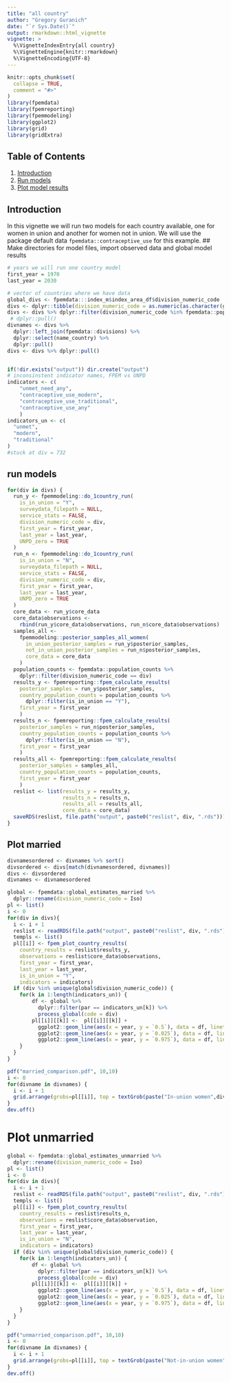 ```yaml
---
title: "all country"
author: "Gregory Guranich"
date: "`r Sys.Date()`"
output: rmarkdown::html_vignette
vignette: >
  %\VignetteIndexEntry{all country}
  %\VignetteEngine{knitr::rmarkdown}
  %\VignetteEncoding{UTF-8}
---
```


```r
knitr::opts_chunk$set(
  collapse = TRUE,
  comment = "#>"
)
library(fpemdata)
library(fpemreporting)
library(fpemmodeling)
library(ggplot2)
library(grid)
library(gridExtra)
```

## Table of Contents
1. [Introduction](#intro)
2. [Run models](#run)
3. [Plot model results](#plot)
  
## <a name="intro"></a>
## Introduction
In this vignette we will run two models for each country available, one for women in union and another for women not in union. We will use the package default data `fpemdata::contraceptive_use` for this example.
## Make directories for model files, import observed data and global model results
```r
# years we will run one country model
first_year = 1970
last_year = 2030

# vector of countries where we have data
global_divs <- fpemdata:::index_m$index_area_df$division_numeric_code
divs <- dplyr::tibble(division_numeric_code = as.numeric(as.character(global_divs[global_divs %in% fpemdata::divisions$division_numeric_code])))
divs <- divs %>% dplyr::filter(division_numeric_code %in% fpemdata::population_counts$division_numeric_code)
 # dplyr::pull()
divnames <- divs %>% 
  dplyr::left_join(fpemdata::divisions) %>%
  dplyr::select(name_country) %>%
  dplyr::pull()
divs <- divs %>% dplyr::pull()


if(!dir.exists("output")) dir.create("output")
# inconsinstent indicator names, FPEM vs UNPD
indicators <- c(
    "unmet_need_any",
    "contraceptive_use_modern",
    "contraceptive_use_traditional",
    "contraceptive_use_any"
    )
indicators_un <- c(
  "unmet",
  "modern",
  "traditional"
)
#stuck at div = 732
```

## <a name="run"></a>
## run models
```r
for(div in divs) {
  run_y <- fpemmodeling::do_1country_run(
    is_in_union = "Y",
    surveydata_filepath = NULL,
    service_stats = FALSE,
    division_numeric_code = div,
    first_year = first_year,
    last_year = last_year,
    UNPD_zero = TRUE
  )
  run_n <- fpemmodeling::do_1country_run(
    is_in_union = "N",
    surveydata_filepath = NULL,
    service_stats = FALSE,
    division_numeric_code = div,
    first_year = first_year,
    last_year = last_year,
    UNPD_zero = TRUE
  )
  core_data <- run_y$core_data
  core_data$observations <-
    rbind(run_y$core_data$observations, run_n$core_data$observations)
  samples_all <-
    fpemmodeling::posterior_samples_all_women(
      in_union_posterior_samples = run_y$posterior_samples,
      not_in_union_posterior_samples = run_n$posterior_samples,
      core_data = core_data
    )
  population_counts <- fpemdata::population_counts %>%
    dplyr::filter(division_numeric_code == div)
  results_y <- fpemreporting::fpem_calculate_results(
    posterior_samples = run_y$posterior_samples,
    country_population_counts = population_counts %>%
      dplyr::filter(is_in_union == "Y"),
    first_year = first_year
    )
  results_n <- fpemreporting::fpem_calculate_results(
    posterior_samples = run_n$posterior_samples,
    country_population_counts = population_counts %>%
      dplyr::filter(is_in_union == "N"),
    first_year = first_year
    )
  results_all <- fpemreporting::fpem_calculate_results(
    posterior_samples = samples_all,
    country_population_counts = population_counts,
    first_year = first_year
    )
  reslist <- list(results_y = results_y, 
                  results_n = results_n, 
                  results_all = results_all, 
                  core_data = core_data)
  saveRDS(reslist, file.path("output", paste0("reslist", div, ".rds")))
}

```

## <a name="plot"></a>
## Plot married
```r
divnamesordered <- divnames %>% sort()
divsordered <- divs[match(divnamesordered, divnames)]
divs <- divsordered
divnames <- divnamesordered

global <- fpemdata::global_estimates_married %>%
  dplyr::rename(division_numeric_code = Iso)
pl <- list()
i <- 0
for(div in divs){
  i <- i + 1
  reslist <- readRDS(file.path("output", paste0("reslist", div, ".rds")))
  templs <- list()
  pl[[i]] <- fpem_plot_country_results(
    country_results = reslist$results_y,
    observations = reslist$core_data$observations,
    first_year = first_year,
    last_year = last_year,
    is_in_union = "Y",
    indicators = indicators) 
  if (div %in% unique(global$division_numeric_code)) {
    for(k in 1:length(indicators_un)) {
        df <- global %>% 
          dplyr::filter(par == indicators_un[k]) %>% 
          process_global(code = div) 
        pl[[i]][[k]] <-  pl[[i]][[k]] +
          ggplot2::geom_line(aes(x = year, y = `0.5`), data = df, linetype = 'dashed') +
          ggplot2::geom_line(aes(x = year, y = `0.025`), data = df, linetype = 'dashed') +
          ggplot2::geom_line(aes(x = year, y = `0.975`), data = df, linetype = 'dashed')
    }
  }
}

pdf("married_comparison.pdf", 10,10)
i <- 0
for(divname in divnames) {
  i <- i + 1
  grid.arrange(grobs=pl[[i]], top = textGrob(paste("In-union women",divname)) ,ncol=2)
}
dev.off()
```


# Plot unmarried
```r
global <- fpemdata::global_estimates_unmarried %>%
  dplyr::rename(division_numeric_code = Iso)
pl <- list()
i <- 0
for(div in divs){
  i <- i + 1
  reslist <- readRDS(file.path("output", paste0("reslist", div, ".rds")))
  templs <- list()
  pl[[i]] <- fpem_plot_country_results(
    country_results = reslist$results_n,
    observations = reslist$core_data$observation,
    first_year = first_year,
    last_year = last_year,
    is_in_union = "N",
    indicators = indicators) 
  if (div %in% unique(global$division_numeric_code)) {
    for(k in 1:length(indicators_un)) {
        df <- global %>% 
          dplyr::filter(par == indicators_un[k]) %>% 
          process_global(code = div) 
        pl[[i]][[k]] <-  pl[[i]][[k]] +
          ggplot2::geom_line(aes(x = year, y = `0.5`), data = df, linetype = 'dashed') +
          ggplot2::geom_line(aes(x = year, y = `0.025`), data = df, linetype = 'dashed') +
          ggplot2::geom_line(aes(x = year, y = `0.975`), data = df, linetype = 'dashed')
    }
  }
}

pdf("unmarried_comparison.pdf", 10,10)
i <- 0
for(divname in divnames) {
  i <- i + 1
  grid.arrange(grobs=pl[[i]], top = textGrob(paste("Not-in-union women",divname)) ,ncol=2)
}
dev.off()
```



